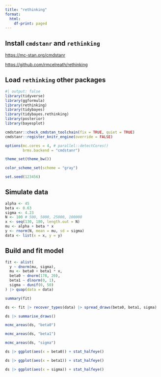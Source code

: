 ```yaml
---
title: "rethinking"
format:
  html:
    df-print: paged 
---
```


## Install `cmdstanr` and `rethinking`

<https://mc-stan.org/cmdstanr>

<https://github.com/rmcelreath/rethinking>

## Load `rethinking` other packages

```r
#| output: false
library(tidyverse)
library(ggformula)
library(rethinking)
library(tidybayes)
library(tidybayes.rethinking)
library(posterior)
library(bayesplot)

cmdstanr::check_cmdstan_toolchain(fix = TRUE, quiet = TRUE)
cmdstanr::register_knitr_engine(override = FALSE)

options(mc.cores = 4, # parallel::detectCores()
        brms.backend = "cmdstanr")

theme_set(theme_bw())

color_scheme_set(scheme = "gray")

set.seed(123456)
```

## Simulate data

```r
alpha <- 45
beta <- 0.63
sigma <- 4.23
N <- 100 # 500, 5000, 25000, 100000
x <- seq(130, 180, length.out = N)
mu <- alpha + beta * x
y <- rnorm(N, mean = mu, sd = sigma)
data <- list(x = x, y = y)
```

## Build and fit model

```r
fit <- alist(
  y ~ dnorm(mu, sigma),
  mu <- beta0 + beta1 * x,
  beta0 ~ dnorm(178, 20),
  beta1 ~ dlnorm(0, 1),
  sigma ~ dunif(0, 50)
) |> quap(data = data)

summary(fit)
```

```r
ds <- fit |> recover_types(data) |> spread_draws(beta0, beta1, sigma) |> select(beta0, beta1, sigma) |> as_draws_df()

ds |> summarise_draws()

mcmc_areas(ds, "beta0")

mcmc_areas(ds, "beta1")

mcmc_areas(ds, "sigma")

ds |> ggplot(aes(x = beta0)) + stat_halfeye()

ds |> ggplot(aes(x = beta1)) + stat_halfeye()

ds |> ggplot(aes(x = sigma)) + stat_halfeye()
```
